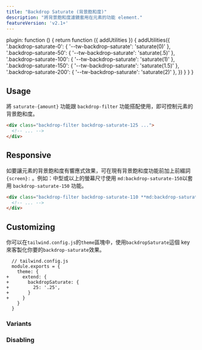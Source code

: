 ```yaml
---
title: "Backdrop Saturate (背景飽和度)"
description: "將背景飽和度濾鏡套用在元素的功能 element."
featureVersion: 'v2.1+'
---
```



  plugin: function () {
    return function ({ addUtilities }) {
      addUtilities({
        '.backdrop-saturate-0': { '--tw-backdrop-saturate': 'saturate(0)' },
        '.backdrop-saturate-50': { '--tw-backdrop-saturate': 'saturate(.5)' },
        '.backdrop-saturate-100': { '--tw-backdrop-saturate': 'saturate(1)' },
        '.backdrop-saturate-150': { '--tw-backdrop-saturate': 'saturate(1.5)' },
        '.backdrop-saturate-200': { '--tw-backdrop-saturate': 'saturate(2)' },
      })
    }
  }
}

## Usage

<!-- Use the `saturate-{amount}` utilities alongside the `backdrop-filter` utility to control an element's backdrop saturation. -->
將 `saturate-{amount}` 功能跟 `backdrop-filter` 功能搭配使用，即可控制元素的背景飽和度。

```html
<div class="backdrop-filter backdrop-saturate-125 ...">
  <!-- ... -->
</div>
```

## Responsive

<!-- To control an element's backrop saturation at a specific breakpoint, add a `{screen}:` prefix to any existing backdrop saturate utility. For example, use `md:backdrop-saturate-150` to apply the `backdrop-saturate-150` utility at only medium screen sizes and above. -->
如要讓元素的背景飽和度有響應式效果，可在現有背景飽和度功能前加上前綴詞 `{screen}:` 。例如：中型或以上的螢幕尺寸使用 `md:backdrop-saturate-150`以套用 `backdrop-saturate-150` 功能。

```html
<div class="backdrop-filter backdrop-saturate-110 **md:backdrop-saturate-150** ...">
  <!-- ... -->
</div>
```

<Responsive />

## Customizing

<!-- You can customize which `backdrop-saturate` utilities are generated using the `backdropSaturate` key in the `theme` section of your `tailwind.config.js` file. -->
你可以在`tailwind.config.js`的`theme`區塊中，使用`backdropSaturate`這個 key 來客製化你要的`backdrop-saturate`效果。

```diff-js
  // tailwind.config.js
  module.exports = {
    theme: {
+     extend: {
+       backdropSaturate: {
+         25: '.25',
+       }
+     }
    }
  }
```

<Customizing />

### Variants

<Variants plugin="backdropSaturate" name="backdrop saturate" />

### Disabling

<Disabling plugin="backdropSaturate" name="backdrop saturate" />
